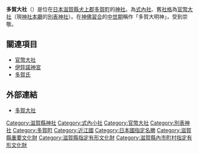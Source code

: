 {{日本神社
| name = 多賀大社
| img = File:Taga-taisha Haiden-b.jpg
| img_capt = 拜殿
| image_width = 300px
| nihongo = 多賀大社
| hiragana = たがたいしゃ
| romaji = Taga Taisha
| location = [[滋賀縣|滋賀縣]][[犬上郡|犬上郡]][[多賀町|多賀町]]多賀604
| god = [[伊奘諾尊|伊邪那岐命]]<br />[[伊奘冉尊|伊邪那美命]]
| type = [[式內社|式內社]]（小）・[[官幣大社|官幣大社]]・[[別表神社|別表神社]]
| struct = [[大社造|大社造]]
| open_year = [[神代|神代]]以前
| cere_date = 4月22日
|}}

'''多賀大社'''（{{lang|ja|たがたいしゃ}}）是位在[[日本|日本]][[滋賀縣|滋賀縣]][[犬上郡|犬上郡]][[多賀町|多賀町]]的[[神社|神社]]。為[[式內社|式內社]]、舊[[社格|社格]]為[[官幣大社|官幣大社]]（現[[神社本廳|神社本廳]]的[[別表神社|別表神社]]）。在[[神佛習合|神佛習合]]的[[中世期|中世期]]稱作「多賀大明神」，受到崇敬。

== 關連項目 ==
*[[官幣大社|官幣大社]]
*[[伊弉諾神宮|伊弉諾神宮]]
*[[多賀氏|多賀氏]]

== 外部連結 ==
{{Commonscat|Taga-taisha}}
* [http://www.tagataisya.or.jp/ 多賀大社] {{Wayback|url=http://www.tagataisya.or.jp/ |date=20201214115953 }}

{{近代社格制度}}

[[Category:滋賀縣神社|Category:滋賀縣神社]]
[[Category:式內小社|Category:式內小社]]
[[Category:官幣大社|Category:官幣大社]]
[[Category:別表神社|Category:別表神社]]
[[Category:多賀町|Category:多賀町]]
[[Category:近江國|Category:近江國]]
[[Category:日本國指定名勝|Category:日本國指定名勝]]
[[Category:滋賀縣重要文化財|Category:滋賀縣重要文化財]]
[[Category:滋賀縣指定有形文化財|Category:滋賀縣指定有形文化財]]
[[Category:滋賀縣內市町村指定有形文化財|Category:滋賀縣內市町村指定有形文化財]]
